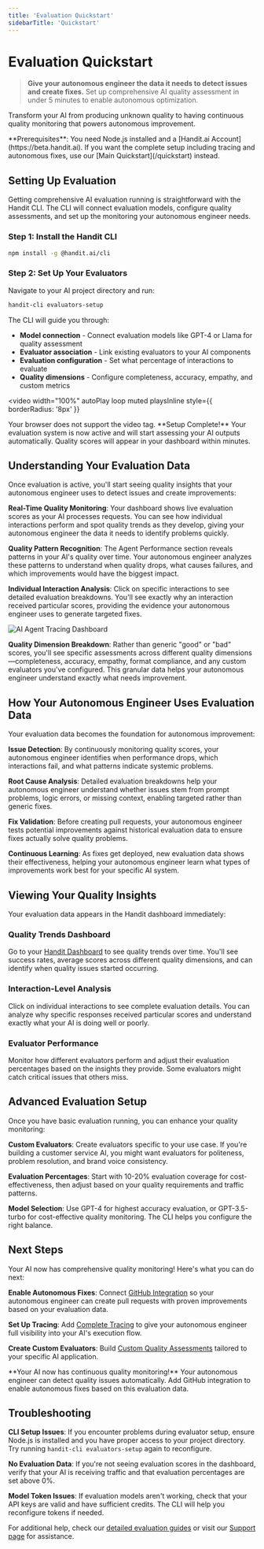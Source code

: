 ```yaml
---
title: 'Evaluation Quickstart'
sidebarTitle: 'Quickstart'
---
```



# Evaluation Quickstart

> **Give your autonomous engineer the data it needs to detect issues and create fixes.** Set up comprehensive AI quality assessment in under 5 minutes to enable autonomous optimization.

Transform your AI from producing unknown quality to having continuous quality monitoring that powers autonomous improvement.

<Callout type="info">
  **Prerequisites**: You need Node.js installed and a [Handit.ai Account](https://beta.handit.ai). If you want the complete setup including tracing and autonomous fixes, use our [Main Quickstart](/quickstart) instead.
</Callout>

## Setting Up Evaluation

Getting comprehensive AI evaluation running is straightforward with the Handit CLI. The CLI will connect evaluation models, configure quality assessments, and set up the monitoring your autonomous engineer needs.

### Step 1: Install the Handit CLI

```bash filename="terminal"
npm install -g @handit.ai/cli
```

### Step 2: Set Up Your Evaluators

Navigate to your AI project directory and run:

```bash filename="terminal"
handit-cli evaluators-setup
```

The CLI will guide you through:
- **Model connection** - Connect evaluation models like GPT-4 or Llama for quality assessment
- **Evaluator association** - Link existing evaluators to your AI components
- **Evaluation configuration** - Set what percentage of interactions to evaluate
- **Quality dimensions** - Configure completeness, accuracy, empathy, and custom metrics

<video 
  width="100%" 
  autoPlay 
  loop 
  muted 
  playsInline
  style={{ borderRadius: '8px' }}
>
  <source src="/assets/quickstart/evaluators-setup.mp4" type="video/mp4" />
  Your browser does not support the video tag.
</video>

<Callout type="success">
  **Setup Complete!** Your evaluation system is now active and will start assessing your AI outputs automatically. Quality scores will appear in your dashboard within minutes.
</Callout>

## Understanding Your Evaluation Data

Once evaluation is active, you'll start seeing quality insights that your autonomous engineer uses to detect issues and create improvements:

**Real-Time Quality Monitoring**: Your dashboard shows live evaluation scores as your AI processes requests. You can see how individual interactions perform and spot quality trends as they develop, giving your autonomous engineer the data it needs to identify problems quickly.

**Quality Pattern Recognition**: The Agent Performance section reveals patterns in your AI's quality over time. Your autonomous engineer analyzes these patterns to understand when quality drops, what causes failures, and which improvements would have the biggest impact.

**Individual Interaction Analysis**: Click on specific interactions to see detailed evaluation breakdowns. You'll see exactly why an interaction received particular scores, providing the evidence your autonomous engineer uses to generate targeted fixes.

![AI Agent Tracing Dashboard](/assets/overview/tracing.png)

**Quality Dimension Breakdown**: Rather than generic "good" or "bad" scores, you'll see specific assessments across different quality dimensions—completeness, accuracy, empathy, format compliance, and any custom evaluators you've configured. This granular data helps your autonomous engineer understand exactly what needs improvement.

## How Your Autonomous Engineer Uses Evaluation Data

Your evaluation data becomes the foundation for autonomous improvement:

**Issue Detection**: By continuously monitoring quality scores, your autonomous engineer identifies when performance drops, which interactions fail, and what patterns indicate systemic problems.

**Root Cause Analysis**: Detailed evaluation breakdowns help your autonomous engineer understand whether issues stem from prompt problems, logic errors, or missing context, enabling targeted rather than generic fixes.

**Fix Validation**: Before creating pull requests, your autonomous engineer tests potential improvements against historical evaluation data to ensure fixes actually solve quality problems.

**Continuous Learning**: As fixes get deployed, new evaluation data shows their effectiveness, helping your autonomous engineer learn what types of improvements work best for your specific AI system.

## Viewing Your Quality Insights

Your evaluation data appears in the Handit dashboard immediately:

### Quality Trends Dashboard
Go to your [Handit Dashboard](https://beta.handit.ai) to see quality trends over time. You'll see success rates, average scores across different quality dimensions, and can identify when quality issues started occurring.

### Interaction-Level Analysis
Click on individual interactions to see complete evaluation details. You can analyze why specific responses received particular scores and understand exactly what your AI is doing well or poorly.

### Evaluator Performance
Monitor how different evaluators perform and adjust their evaluation percentages based on the insights they provide. Some evaluators might catch critical issues that others miss.

## Advanced Evaluation Setup

Once you have basic evaluation running, you can enhance your quality monitoring:

**Custom Evaluators**: Create evaluators specific to your use case. If you're building a customer service AI, you might want evaluators for politeness, problem resolution, and brand voice consistency.

**Evaluation Percentages**: Start with 10-20% evaluation coverage for cost-effectiveness, then adjust based on your quality requirements and traffic patterns.

**Model Selection**: Use GPT-4 for highest accuracy evaluation, or GPT-3.5-turbo for cost-effective quality monitoring. The CLI helps you configure the right balance.

## Next Steps

Your AI now has comprehensive quality monitoring! Here's what you can do next:

**Enable Autonomous Fixes**: Connect [GitHub Integration](/optimization/quickstart) so your autonomous engineer can create pull requests with proven improvements based on your evaluation data.

**Set Up Tracing**: Add [Complete Tracing](/tracing/quickstart) to give your autonomous engineer full visibility into your AI's execution flow.

**Create Custom Evaluators**: Build [Custom Quality Assessments](/evaluation/guide/custom_evaluators) tailored to your specific AI application.

<Callout type="success">
  **Your AI now has continuous quality monitoring!** Your autonomous engineer can detect quality issues automatically. Add GitHub integration to enable autonomous fixes based on this evaluation data.
</Callout>

## Troubleshooting

**CLI Setup Issues**: If you encounter problems during evaluator setup, ensure Node.js is installed and you have proper access to your project directory. Try running `handit-cli evaluators-setup` again to reconfigure.

**No Evaluation Data**: If you're not seeing evaluation scores in the dashboard, verify that your AI is receiving traffic and that evaluation percentages are set above 0%.

**Model Token Issues**: If evaluation models aren't working, check that your API keys are valid and have sufficient credits. The CLI will help you reconfigure tokens if needed.

For additional help, check our [detailed evaluation guides](/evaluation/guide/cli_setup) or visit our [Support page](/more/contact) for assistance.